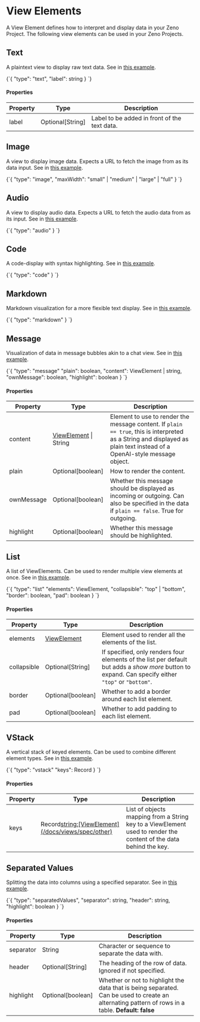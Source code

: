 
# View Elements

A View Element defines how to interpret and display data in your Zeno Project.
The following view elements can be used in your Zeno Projects.

## Text

A plaintext view to display raw text data. See in [this example](https://zeno-ml.github.io/zeno-instance-views/?params=eyJzYW1wbGUiOiJ0ZXh0LWNsYXNzaWZpY2F0aW9uIn0=).

<CodeBlock language="json" title="Separated Values">
  {`{
  "type": "text",
  "label": string
}
`}
</CodeBlock>

#### Properties

| Property | Type             | Description                                  |
| -------- | ---------------- | -------------------------------------------- |
| label    | Optional[String] | Label to be added in front of the text data. |

## Image

A view to display image data. Expects a URL to fetch the image from as its data input. See in [this example](https://zeno-ml.github.io/zeno-instance-views/?params=eyJzYW1wbGUiOiJpbWFnZS1jbGFzc2lmaWNhdGlvbiJ9).

<CodeBlock language="json" title="Separated Values">
  {`{
  "type": "image",
  "maxWidth": "small" | "medium" | "large" | "full" 
}
`}
</CodeBlock>

## Audio

A view to display audio data. Expects a URL to fetch the audio data from as its input. See in [this example](https://zeno-ml.github.io/zeno-instance-views/?params=eyJzYW1wbGUiOiJhdWRpby10cmFuc2NyaXB0aW9uIn0=).

<CodeBlock language="json" title="Separated Values">
  {`{
  "type": "audio"
}
`}
</CodeBlock>

## Code

A code-display with syntax highlighting. See in [this example](https://zeno-ml.github.io/zeno-instance-views/?params=eyJzYW1wbGUiOiJjb2RlLWdlbmVyYXRpb24ifQ==).

<CodeBlock language="json" title="Separated Values">
  {`{
  "type": "code"
}
`}
</CodeBlock>

## Markdown

Markdown visualization for a more flexible text display. See in [this example](https://zeno-ml.github.io/zeno-instance-views/?params=eyJzYW1wbGUiOiJjaGF0Ym90LW1hcmtkb3duIn0=).

<CodeBlock language="json" title="Separated Values">
  {`{
  "type": "markdown"
}
`}
</CodeBlock>

## Message

Visualization of data in message bubbles akin to a chat view. See in [this example](https://zeno-ml.github.io/zeno-instance-views/?params=eyJzYW1wbGUiOiJjaGF0Ym90In0=).

<CodeBlock language="json" title="Separated Values">
  {`{
  "type": "message"
  "plain": boolean,
  "content": ViewElement | string,
  "ownMessage": boolean,
  "highlight": boolean
}
`}
</CodeBlock>

#### Properties

| Property   | Type                                            | Description                                                                                                                                                             |
| ---------- | ----------------------------------------------- | ----------------------------------------------------------------------------------------------------------------------------------------------------------------------- |
| content    | [ViewElement](/docs/views/spec/other) \| String | Element to use to render the message content. If `plain == true`, this is interpreted as a String and displayed as plain text instead of a OpenAI-style message object. |
| plain      | Optional[boolean]                               | How to render the content.                                                                                                                                              |
| ownMessage | Optional[boolean]                               | Whether this message should be displayed as incoming or outgoing. Can also be specified in the data if `plain == false`. True for outgoing.                             |
| highlight  | Optional[boolean]                               | Whether this message should be highlighted.                                                                                                                             |

## List

A list of ViewElements. Can be used to render multiple view elements at once. See in [this example](https://zeno-ml.github.io/zeno-instance-views/?params=eyJzYW1wbGUiOiJjaGF0Ym90In0=).

<CodeBlock language="json" title="Separated Values">
  {`{
  "type": "list"
  "elements": ViewElement,
  "collapsible": "top" | "bottom",
  "border": boolean,
  "pad": boolean
}
`}
</CodeBlock>

#### Properties

| Property    | Type                                  | Description                                                                                                                                         |
| ----------- | ------------------------------------- | --------------------------------------------------------------------------------------------------------------------------------------------------- |
| elements    | [ViewElement](/docs/views/spec/other) | Element used to render all the elements of the list.                                                                                                |
| collapsible | Optional[String]                      | If specified, only renders four elements of the list per default but adds a _show more_ button to expand. Can specify either `"top"` or `"bottom"`. |
| border      | Optional[boolean]                     | Whether to add a border around each list element.                                                                                                   |
| pad         | Optional[boolean]                     | Whether to add padding to each list element.                                                                                                        |

## VStack

A vertical stack of keyed elements. Can be used to combine different element types. See in [this example](https://zeno-ml.github.io/zeno-instance-views/?params=eyJzYW1wbGUiOiJyYWcifQ==).

<CodeBlock language="json" title="Separated Values">
  {`{
  "type": "vstack"
  "keys": Record<string, ViewElement>
}
`}
</CodeBlock>

#### Properties

| Property | Type                                                 | Description                                                                                                       |
| -------- | ---------------------------------------------------- | ----------------------------------------------------------------------------------------------------------------- |
| keys     | Record<string:[ViewElement](/docs/views/spec/other)> | List of objects mapping from a String key to a ViewElement used to render the content of the data behind the key. |

## Separated Values

Splitting the data into columns using a specified separator. See in [this example](https://zeno-ml.github.io/zeno-instance-views/?params=eyJzYW1wbGUiOiJzcGFjZS1zZXBhcmF0ZWQtdmFsdWVzIn0=).

<CodeBlock language="json" title="Separated Values">
  {`{
  "type": "separatedValues",
  "separator": string,
  "header": string,
  "highlight": boolean
}
`}
</CodeBlock>

#### Properties

| Property  | Type              | Description                                                                                                                                       |
| --------- | ----------------- | ------------------------------------------------------------------------------------------------------------------------------------------------- |
| separator | String            | Character or sequence to separate the data with.                                                                                                  |
| header    | Optional[String]  | The heading of the row of data. Ignored if not specified.                                                                                         |
| highlight | Optional[boolean] | Whether or not to highlight the data that is being separated. Can be used to create an alternating pattern of rows in a table. **Default: false** |
